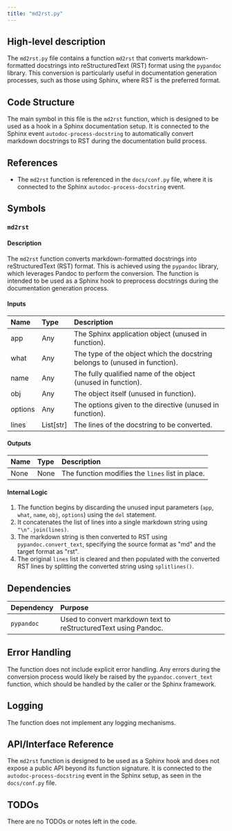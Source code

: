 ```yaml
---
title: "md2rst.py"
---
```


## High-level description

The `md2rst.py` file contains a function `md2rst` that converts markdown-formatted docstrings into reStructuredText (RST) format using the `pypandoc` library. This conversion is particularly useful in documentation generation processes, such as those using Sphinx, where RST is the preferred format.

## Code Structure

The main symbol in this file is the `md2rst` function, which is designed to be used as a hook in a Sphinx documentation setup. It is connected to the Sphinx event `autodoc-process-docstring` to automatically convert markdown docstrings to RST during the documentation build process.

## References

- The `md2rst` function is referenced in the `docs/conf.py` file, where it is connected to the Sphinx `autodoc-process-docstring` event.

## Symbols

### `md2rst`
#### Description
The `md2rst` function converts markdown-formatted docstrings into reStructuredText (RST) format. This is achieved using the `pypandoc` library, which leverages Pandoc to perform the conversion. The function is intended to be used as a Sphinx hook to preprocess docstrings during the documentation generation process.

#### Inputs
| Name    | Type   | Description                                      |
|:--------|:-------|:-------------------------------------------------|
| app     | Any    | The Sphinx application object (unused in function). |
| what    | Any    | The type of the object which the docstring belongs to (unused in function). |
| name    | Any    | The fully qualified name of the object (unused in function). |
| obj     | Any    | The object itself (unused in function).          |
| options | Any    | The options given to the directive (unused in function). |
| lines   | List[str] | The lines of the docstring to be converted.       |

#### Outputs
| Name | Type | Description |
|:-----|:-----|:------------|
| None | None | The function modifies the `lines` list in place. |

#### Internal Logic
1. The function begins by discarding the unused input parameters (`app`, `what`, `name`, `obj`, `options`) using the `del` statement.
2. It concatenates the list of lines into a single markdown string using `"\n".join(lines)`.
3. The markdown string is then converted to RST using `pypandoc.convert_text`, specifying the source format as "md" and the target format as "rst".
4. The original `lines` list is cleared and then populated with the converted RST lines by splitting the converted string using `splitlines()`.

## Dependencies

| Dependency | Purpose                                      |
|:-----------|:---------------------------------------------|
| `pypandoc` | Used to convert markdown text to reStructuredText using Pandoc. |

## Error Handling

The function does not include explicit error handling. Any errors during the conversion process would likely be raised by the `pypandoc.convert_text` function, which should be handled by the caller or the Sphinx framework.

## Logging

The function does not implement any logging mechanisms.

## API/Interface Reference

The `md2rst` function is designed to be used as a Sphinx hook and does not expose a public API beyond its function signature. It is connected to the `autodoc-process-docstring` event in the Sphinx setup, as seen in the `docs/conf.py` file.

## TODOs

There are no TODOs or notes left in the code.